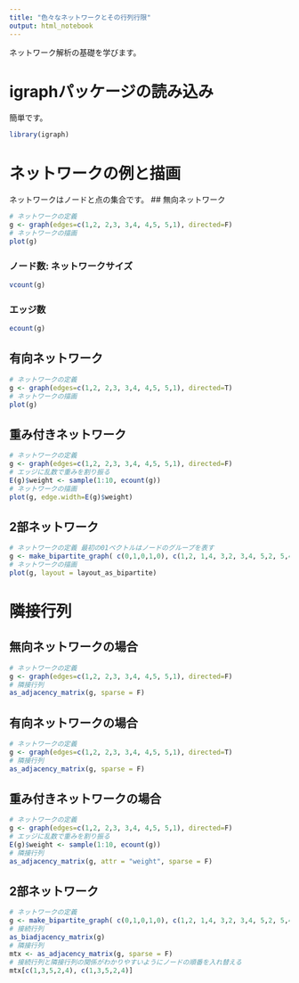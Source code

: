 ---
title: "色々なネットワークとその行列行限"
output: html_notebook
---
ネットワーク解析の基礎を学びます。

# igraphパッケージの読み込み
簡単です。
```{r}
library(igraph)
```

# ネットワークの例と描画
ネットワークはノードと点の集合です。
## 無向ネットワーク
```{r}
# ネットワークの定義
g <- graph(edges=c(1,2, 2,3, 3,4, 4,5, 5,1), directed=F) 
# ネットワークの描画
plot(g)
```
### ノード数: ネットワークサイズ
```{r}
vcount(g)
```
### エッジ数
```{r}
ecount(g)
```

## 有向ネットワーク
```{r}
# ネットワークの定義
g <- graph(edges=c(1,2, 2,3, 3,4, 4,5, 5,1), directed=T) 
# ネットワークの描画
plot(g)
```

## 重み付きネットワーク
```{r}
# ネットワークの定義
g <- graph(edges=c(1,2, 2,3, 3,4, 4,5, 5,1), directed=F)
# エッジに乱数で重みを割り振る
E(g)$weight <- sample(1:10, ecount(g))
# ネットワークの描画
plot(g, edge.width=E(g)$weight)
```
## 2部ネットワーク
```{r}
# ネットワークの定義 最初の01ベクトルはノードのグループを表す
g <- make_bipartite_graph( c(0,1,0,1,0), c(1,2, 1,4, 3,2, 3,4, 5,2, 5,4))
# ネットワークの描画
plot(g, layout = layout_as_bipartite)
```

# 隣接行列
## 無向ネットワークの場合
```{r}
# ネットワークの定義
g <- graph(edges=c(1,2, 2,3, 3,4, 4,5, 5,1), directed=F) 
# 隣接行列
as_adjacency_matrix(g, sparse = F)
```

## 有向ネットワークの場合
```{r}
# ネットワークの定義
g <- graph(edges=c(1,2, 2,3, 3,4, 4,5, 5,1), directed=T) 
# 隣接行列
as_adjacency_matrix(g, sparse = F)
```

## 重み付きネットワークの場合
```{r}
# ネットワークの定義
g <- graph(edges=c(1,2, 2,3, 3,4, 4,5, 5,1), directed=F)
# エッジに乱数で重みを割り振る
E(g)$weight <- sample(1:10, ecount(g))
# 隣接行列
as_adjacency_matrix(g, attr = "weight", sparse = F)
```

## 2部ネットワーク
```{r}
# ネットワークの定義
g <- make_bipartite_graph( c(0,1,0,1,0), c(1,2, 1,4, 3,2, 3,4, 5,2, 5,4))
# 接続行列
as_biadjacency_matrix(g)
# 隣接行列
mtx <- as_adjacency_matrix(g, sparse = F)
# 接続行列と隣接行列の関係がわかりやすいようにノードの順番を入れ替える
mtx[c(1,3,5,2,4), c(1,3,5,2,4)]
```

